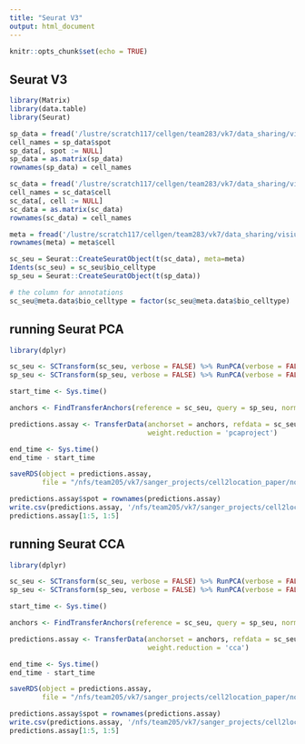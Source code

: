 ```yaml
---
title: "Seurat V3"
output: html_document
---
```


```r
knitr::opts_chunk$set(echo = TRUE)
```

## Seurat V3

```r
library(Matrix)
library(data.table)
library(Seurat)
```

```r
sp_data = fread('/lustre/scratch117/cellgen/team283/vk7/data_sharing/visium/lowdens_synthetic_ST_fewcells/csv_export/seed10/sp_data_downsampled.tsv')
cell_names = sp_data$spot
sp_data[, spot := NULL]
sp_data = as.matrix(sp_data)
rownames(sp_data) = cell_names

sc_data = fread('/lustre/scratch117/cellgen/team283/vk7/data_sharing/visium/lowdens_synthetic_ST_fewcells/csv_export/seed10/sc_reference.tsv')
cell_names = sc_data$cell
sc_data[, cell := NULL]
sc_data = as.matrix(sc_data)
rownames(sc_data) = cell_names

meta = fread('/lustre/scratch117/cellgen/team283/vk7/data_sharing/visium/lowdens_synthetic_ST_fewcells/csv_export/seed10/sc_reference_annot.tsv', data.table = F)
rownames(meta) = meta$cell
```

```r
sc_seu = Seurat::CreateSeuratObject(t(sc_data), meta=meta)
Idents(sc_seu) = sc_seu$bio_celltype
sp_seu = Seurat::CreateSeuratObject(t(sp_data))
```

```r
# the column for annotations
sc_seu@meta.data$bio_celltype = factor(sc_seu@meta.data$bio_celltype)
```

## running Seurat PCA

```r
library(dplyr)

sc_seu <- SCTransform(sc_seu, verbose = FALSE) %>% RunPCA(verbose = FALSE)
sp_seu <- SCTransform(sp_seu, verbose = FALSE) %>% RunPCA(verbose = FALSE)

start_time <- Sys.time()

anchors <- FindTransferAnchors(reference = sc_seu, query = sp_seu, normalization.method = "SCT")

predictions.assay <- TransferData(anchorset = anchors, refdata = sc_seu$bio_celltype,
                                  weight.reduction = 'pcaproject')

end_time <- Sys.time()
end_time - start_time
```

```r
saveRDS(object = predictions.assay,
        file = "/nfs/team205/vk7/sanger_projects/cell2location_paper/notebooks/selected_results/benchmarking/lowdens_synthetic_ST_fewcells/seurat_new/results_pca.RDS")

predictions.assay$spot = rownames(predictions.assay)
write.csv(predictions.assay, '/nfs/team205/vk7/sanger_projects/cell2location_paper/notebooks/selected_results/benchmarking/lowdens_synthetic_ST_fewcells/seurat_new/results_pca.csv')
predictions.assay[1:5, 1:5]
```

## running Seurat CCA

```r
library(dplyr)

sc_seu <- SCTransform(sc_seu, verbose = FALSE) %>% RunPCA(verbose = FALSE)
sp_seu <- SCTransform(sp_seu, verbose = FALSE) %>% RunPCA(verbose = FALSE)

start_time <- Sys.time()

anchors <- FindTransferAnchors(reference = sc_seu, query = sp_seu, normalization.method = "SCT", reduction='cca')

predictions.assay <- TransferData(anchorset = anchors, refdata = sc_seu$bio_celltype,
                                  weight.reduction = 'cca')

end_time <- Sys.time()
end_time - start_time
```

```r
saveRDS(object = predictions.assay,
        file = "/nfs/team205/vk7/sanger_projects/cell2location_paper/notebooks/selected_results/benchmarking/lowdens_synthetic_ST_fewcells/seurat_new/results_cca.RDS")

predictions.assay$spot = rownames(predictions.assay)
write.csv(predictions.assay, '/nfs/team205/vk7/sanger_projects/cell2location_paper/notebooks/selected_results/benchmarking/lowdens_synthetic_ST_fewcells/seurat_new/results_cca.csv')
predictions.assay[1:5, 1:5]
```